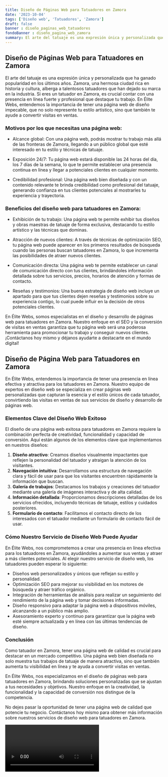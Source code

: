 ```yaml
---
title: Diseño de Páginas Web para Tatuadores en Zamora
date: '2023-10-04'
tags: ['Diseño web', 'Tatuadores', 'Zamora']
draft: false
banner : diseño_paginas_web_tatuadores
fondoBanner : diseño_pagina_web_zamora
summary: El arte del tatuaje es una expresión única y personalizada que ha ganado popularidad en los últimos años. Zamora, una hermosa ciudad rica en historia y cultura, alberga a talentosos tatuadores que han dejado su marca en la industria. Si eres un tatuador en Zamora, es crucial contar con una presencia en línea fuerte y profesional que destaque tu trabajo. En Élite Webs, entendemos la importancia de tener una página web de diseño impecable, que no solo represente tu estilo artístico, sino que también te ayude a convertir visitas en ventas.
---
```


## Diseño de Páginas Web para Tatuadores en Zamora

El arte del tatuaje es una expresión única y personalizada que ha ganado popularidad en los últimos años. Zamora, una hermosa ciudad rica en historia y cultura, alberga a talentosos tatuadores que han dejado su marca en la industria. Si eres un tatuador en Zamora, es crucial contar con una presencia en línea fuerte y profesional que destaque tu trabajo. En Élite Webs, entendemos la importancia de tener una página web de diseño impecable, que no solo represente tu estilo artístico, sino que también te ayude a convertir visitas en ventas.

### Motivos por los que necesitas una página web:

- Alcance global: Con una página web, podrás mostrar tu trabajo más allá de las fronteras de Zamora, llegando a un público global que esté interesado en tu estilo y técnicas de tatuaje.

- Exposición 24/7: Tu página web estará disponible las 24 horas del día, los 7 días de la semana, lo que te permite establecer una presencia continua en línea y llegar a potenciales clientes en cualquier momento.

- Credibilidad profesional: Una página web bien diseñada y con un contenido relevante te brinda credibilidad como profesional del tatuaje, generando confianza en tus clientes potenciales al mostrarles tu experiencia y trayectoria.

### Beneficios del diseño web para tatuadores en Zamora:

- Exhibición de tu trabajo: Una página web te permite exhibir tus diseños y obras maestras de tatuaje de forma exclusiva, destacando tu estilo artístico y las técnicas que dominas.

- Atracción de nuevos clientes: A través de técnicas de optimización SEO, tu página web puede aparecer en los primeros resultados de búsqueda cuando las personas buscan tatuadores en Zamora, lo que incrementa las posibilidades de atraer nuevos clientes.

- Comunicación directa: Una página web te permite establecer un canal de comunicación directo con tus clientes, brindándoles información detallada sobre tus servicios, precios, horarios de atención y formas de contacto.

- Reseñas y testimonios: Una buena estrategia de diseño web incluye un apartado para que tus clientes dejen reseñas y testimonios sobre su experiencia contigo, lo cual puede influir en la decisión de otros potenciales clientes.

En Élite Webs, somos especialistas en el diseño y desarrollo de páginas web para tatuadores en Zamora. Nuestro enfoque en el SEO y la conversión de visitas en ventas garantiza que tu página web será una poderosa herramienta para promocionar tu trabajo y conseguir nuevos clientes. ¡Contáctanos hoy mismo y déjanos ayudarte a destacarte en el mundo digital!

<GifSeo />

<Cta />

## Diseño de Página Web para Tatuadores en Zamora

En Élite Webs, entendemos la importancia de tener una presencia en línea efectiva y atractiva para los tatuadores en Zamora. Nuestro equipo de expertos en diseño web se especializa en crear páginas web personalizadas que capturan la esencia y el estilo únicos de cada tatuador, convirtiendo las visitas en ventas de sus servicios de diseño y desarrollo de páginas web.

### Elementos Clave del Diseño Web Exitoso

El diseño de una página web exitosa para tatuadores en Zamora requiere la combinación perfecta de creatividad, funcionalidad y capacidad de conversión. Aquí están algunos de los elementos clave que implementamos en nuestros diseños:

1. **Diseño atractivo**: Creamos diseños visualmente impactantes que reflejen la personalidad del tatuador y atraigan la atención de los visitantes.
2. **Navegación intuitiva**: Desarrollamos una estructura de navegación clara y fácil de usar para que los visitantes encuentren rápidamente la información que buscan.
3. **Galería de trabajos**: Destacamos los trabajos y creaciones del tatuador mediante una galería de imágenes interactiva y de alta calidad.
4. **Información detallada**: Proporcionamos descripciones detalladas de los servicios ofrecidos, incluyendo técnicas de tatuaje, estilos y cuidados posteriores.
5. **Formulario de contacto**: Facilitamos el contacto directo de los interesados con el tatuador mediante un formulario de contacto fácil de usar.

### Cómo Nuestro Servicio de Diseño Web Puede Ayudar

En Élite Webs, nos comprometemos a crear una presencia en línea efectiva para los tatuadores en Zamora, ayudándoles a aumentar sus ventas y atraer a más clientes potenciales. Al elegir nuestro servicio de diseño web, los tatuadores pueden esperar lo siguiente:

- Diseños web personalizados y únicos que reflejan su estilo y personalidad.
- Optimización SEO para mejorar su visibilidad en los motores de búsqueda y atraer tráfico orgánico.
- Integración de herramientas de análisis para realizar un seguimiento del rendimiento de la página web y tomar decisiones informadas.
- Diseño responsivo para adaptar la página web a dispositivos móviles, alcanzando a un público más amplio.
- Asesoramiento experto y continuo para garantizar que la página web esté siempre actualizada y en línea con las últimas tendencias de diseño.

### Conclusión

Como tatuador en Zamora, tener una página web de calidad es crucial para destacar en un mercado competitivo. Una página web bien diseñada no solo muestra tus trabajos de tatuaje de manera atractiva, sino que también aumenta tu visibilidad en línea y te ayuda a convertir visitas en ventas.

En Élite Webs, nos especializamos en el diseño de páginas web para tatuadores en Zamora, brindando soluciones personalizadas que se ajustan a tus necesidades y objetivos. Nuestro enfoque en la creatividad, la funcionalidad y la capacidad de conversión nos distingue de la competencia.

No dejes pasar la oportunidad de tener una página web de calidad que potencie tu negocio. Contáctanos hoy mismo para obtener más información sobre nuestros servicios de diseño web para tatuadores en Zamora.

<Video />

<CtaBot job='Tatuadores' city='Zamora'/>

<Gmaps query='Zamora+españa+maps' />
